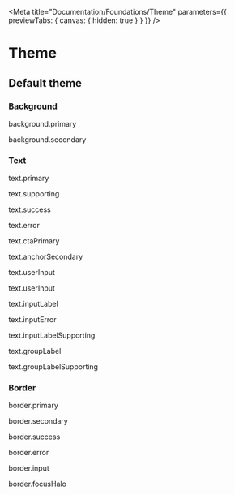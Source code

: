 

<Meta
    title="Documentation/Foundations/Theme"
    parameters={{ previewTabs: { canvas: { hidden: true } } }}
/>

# Theme

## Default theme

### Background

<Row>
    <Col sm={12} lg={6} align="center">
        <div
            className="paletteColour"
            style={{ backgroundColor: background.primary }}
        ></div>
    </Col>
    <Col sm={12} lg={6} align="center">
        <p>background.primary</p>
    </Col>
</Row>

<Row>
    <Col sm={12} lg={6} align="center">
        <div
            className="paletteColour"
            style={{ backgroundColor: background.secondary }}
        ></div>
    </Col>
    <Col sm={12} lg={6} align="center">
        <p>background.secondary</p>
    </Col>
</Row>

### Text

<Row>
    <Col sm={12} lg={6} align="center">
        <div
            className="paletteColour"
            style={{ backgroundColor: text.primary }}
        ></div>
    </Col>
    <Col sm={12} lg={6} align="center">
        <p>text.primary</p>
    </Col>
</Row>

<Row>
    <Col sm={12} lg={6} align="center">
        <div
            className="paletteColour"
            style={{ backgroundColor: text.supporting }}
        ></div>
    </Col>
    <Col sm={12} lg={6} align="center">
        <p>text.supporting</p>
    </Col>
</Row>

<Row>
    <Col sm={12} lg={6} align="center">
        <div
            className="paletteColour"
            style={{ backgroundColor: text.success }}
        ></div>
    </Col>
    <Col sm={12} lg={6} align="center">
        <p>text.success</p>
    </Col>
</Row>

<Row>
    <Col sm={12} lg={6} align="center">
        <div
            className="paletteColour"
            style={{ backgroundColor: text.error }}
        ></div>
    </Col>
    <Col sm={12} lg={6} align="center">
        <p>text.error</p>
    </Col>
</Row>

<Row>
    <Col sm={12} lg={6} align="center">
        <div
            className="paletteColour"
            style={{ backgroundColor: text.ctaPrimary }}
        ></div>
    </Col>
    <Col sm={12} lg={6} align="center">
        <p>text.ctaPrimary</p>
    </Col>
</Row>

<Row>
    <Col sm={12} lg={6} align="center">
        <div
            className="paletteColour"
            style={{ backgroundColor: text.anchorSecondary }}
        ></div>
    </Col>
    <Col sm={12} lg={6} align="center">
        <p>text.anchorSecondary</p>
    </Col>
</Row>

<Row>
    <Col sm={12} lg={6} align="center">
        <div
            className="paletteColour"
            style={{ backgroundColor: text.userInput }}
        ></div>
    </Col>
    <Col sm={12} lg={6} align="center">
        <p>text.userInput</p>
    </Col>
</Row>

<Row>
    <Col sm={12} lg={6} align="center">
        <div
            className="paletteColour"
            style={{ backgroundColor: text.userInput }}
        ></div>
    </Col>
    <Col sm={12} lg={6} align="center">
        <p>text.userInput</p>
    </Col>
</Row>

<Row>
    <Col sm={12} lg={6} align="center">
        <div
            className="paletteColour"
            style={{ backgroundColor: text.inputLabel }}
        ></div>
    </Col>
    <Col sm={12} lg={6} align="center">
        <p>text.inputLabel</p>
    </Col>
</Row>

<Row>
    <Col sm={12} lg={6} align="center">
        <div
            className="paletteColour"
            style={{ backgroundColor: text.inputError }}
        ></div>
    </Col>
    <Col sm={12} lg={6} align="center">
        <p>text.inputError</p>
    </Col>
</Row>

<Row>
    <Col sm={12} lg={6} align="center">
        <div
            className="paletteColour"
            style={{ backgroundColor: text.inputLabelSupporting }}
        ></div>
    </Col>
    <Col sm={12} lg={6} align="center">
        <p>text.inputLabelSupporting</p>
    </Col>
</Row>

<Row>
    <Col sm={12} lg={6} align="center">
        <div
            className="paletteColour"
            style={{ backgroundColor: text.groupLabel }}
        ></div>
    </Col>
    <Col sm={12} lg={6} align="center">
        <p>text.groupLabel</p>
    </Col>
</Row>

<Row>
    <Col sm={12} lg={6} align="center">
        <div
            className="paletteColour"
            style={{ backgroundColor: text.groupLabelSupporting }}
        ></div>
    </Col>
    <Col sm={12} lg={6} align="center">
        <p>text.groupLabelSupporting</p>
    </Col>
</Row>

### Border

<Row>
    <Col sm={12} lg={6} align="center">
        <div
            className="paletteColour"
            style={{ backgroundColor: border.primary }}
        ></div>
    </Col>
    <Col sm={12} lg={6} align="center">
        <p>border.primary</p>
    </Col>
</Row>

<Row>
    <Col sm={12} lg={6} align="center">
        <div
            className="paletteColour"
            style={{ backgroundColor: border.secondary }}
        ></div>
    </Col>
    <Col sm={12} lg={6} align="center">
        <p>border.secondary</p>
    </Col>
</Row>

<Row>
    <Col sm={12} lg={6} align="center">
        <div
            className="paletteColour"
            style={{ backgroundColor: border.success }}
        ></div>
    </Col>
    <Col sm={12} lg={6} align="center">
        <p>border.success</p>
    </Col>
</Row>

<Row>
    <Col sm={12} lg={6} align="center">
        <div
            className="paletteColour"
            style={{ backgroundColor: border.error }}
        ></div>
    </Col>
    <Col sm={12} lg={6} align="center">
        <p>border.error</p>
    </Col>
</Row>

<Row>
    <Col sm={12} lg={6} align="center">
        <div
            className="paletteColour"
            style={{ backgroundColor: border.input }}
        ></div>
    </Col>
    <Col sm={12} lg={6} align="center">
        <p>border.input</p>
    </Col>
</Row>

<Row>
    <Col sm={12} lg={6} align="center">
        <div
            className="paletteColour"
            style={{ backgroundColor: border.focusHalo }}
        ></div>
    </Col>
    <Col sm={12} lg={6} align="center">
        <p>border.focusHalo</p>
    </Col>
</Row>
